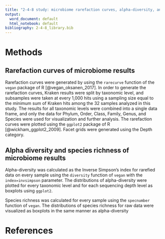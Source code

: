 ```yaml
---
title: "2-4-8 study: microbiome rarefaction curves, alpha-diversity, and richness"
output: 
  word_document: default
  html_notebook: default
bibliography: 2-4-8_library.bib
---
```


# Methods

## Rarefaction curves of microbiome results

Rarefaction curves were generated by using the `rarecurve` function of 
the `vegan` package of R [@vegan_oksanen_2017]. In order to generate the rarefaction
curves, Kraken results were split by taxonomic level, and subsamples were taken at 
every 1,000 hits using a sampling size equal to the minimum sum of Kraken hits among
the 32 samples analyzed in this study. The results for all taxonomic levels were 
combined into a single data frame, and only the data for Phylum, Order, Class, 
Family, Genus, and Species were used for visualization and further analysis. The 
rarefaction curves were plotted using the `ggplot2` package of R 
[@wickham_ggplot2_2009]. Facet grids were generated using the Depth category.

## Alpha diversity and species richness of microbiome results

Alpha-diversity was calculated as the Inverse Simpson's index for rarefied data on 
every sample using the `diversity` function of `vegan` with the `index=invsimpson` 
parameter. The distributions of alpha-diversity were plotted for every taxonomic 
level and for each sequencing depth level as boxplots using `ggplot2`.

Species richness was calculated for every sample using the `specnumber` function of 
`vegan`. The distributions of species richness for raw data were visualized as 
boxplots in the same manner as alpha-diversity

# References

